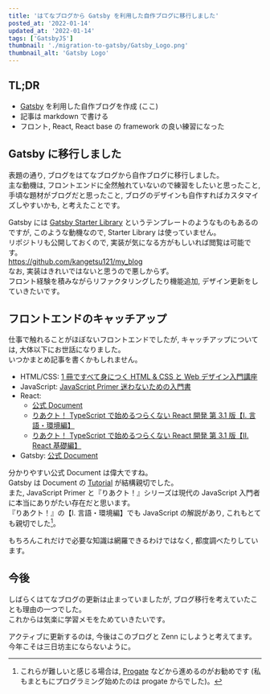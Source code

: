 ```yaml
---
title: 'はてなブログから Gatsby を利用した自作ブログに移行しました'
posted_at: '2022-01-14'
updated_at: '2022-01-14'
tags: ['GatsbyJS']
thumbnail: './migration-to-gatsby/Gatsby_Logo.png'
thumbnail_alt: 'Gatsby Logo'
---
```


## TL;DR

- [Gatsby](https://www.gatsbyjs.com/) を利用した自作ブログを作成 (ここ)
- 記事は markdown で書ける
- フロント, React, React base の framework の良い練習になった

## Gatsby に移行しました

表題の通り, ブログをはてなブログから自作ブログに移行しました。  
主な動機は, フロントエンドに全然触れていないので練習をしたいと思ったこと, 手頃な題材がブログだと思ったこと, ブログのデザインも自作すればカスタマイズしやすいかも, と考えたことです。

Gatsby には [Gatsby Starter Library](https://www.gatsbyjs.com/starters/) というテンプレートのようなものもあるのですが, このような動機なので, Starter Library は使っていません。  
リポジトリも公開しておくので, 実装が気になる方がもしいれば閲覧は可能です。  
<https://github.com/kangetsu121/my_blog>  
なお, 実装はきれいではないと思うので悪しからず。  
フロント経験を積みながらリファクタリングしたり機能追加, デザイン更新をしていきたいです。

## フロントエンドのキャッチアップ

仕事で触れることがほぼないフロントエンドでしたが, キャッチアップについては, 大体以下にお世話になりました。  
いつかまとめ記事を書くかもしれません。

- HTML/CSS: [1 冊ですべて身につく HTML & CSS と Web デザイン入門講座](https://www.sbcr.jp/product/4797398892/)
- JavaScript: [JavaScript Primer 迷わないための入門書](https://jsprimer.net/)
- React:
  - [公式 Document](https://reactjs.org/)
  - [りあクト！ TypeScript で始めるつらくない React 開発 第 3.1 版【Ⅰ. 言語・環境編】](https://oukayuka.booth.pm/items/2368045)
  - [りあクト！ TypeScript で始めるつらくない React 開発 第 3.1 版【Ⅱ. React 基礎編】](https://oukayuka.booth.pm/items/2368019)
- Gatsby: [公式 Document](https://www.gatsbyjs.com/docs)

分かりやすい公式 Document は偉大ですね。  
Gatsby は Document の [Tutorial](https://www.gatsbyjs.com/docs/tutorial/) が結構親切でした。  
また, JavaScript Primer と『りあクト！』シリーズは現代の JavaScript 入門者に本当にありがたい存在だと思います。  
『りあクト！』の【Ⅰ. 言語・環境編】でも JavaScript の解説があり, これもとても親切でした[^1]。

もちろんこれだけで必要な知識は網羅できるわけではなく, 都度調べたりしています。

## 今後

しばらくはてなブログの更新は止まっていましたが, ブログ移行を考えていたことも理由の一つでした。  
これからは気楽に学習メモをためていきたいです。

アクティブに更新するのは, 今後はこのブログと Zenn にしようと考えてます。  
今年こそは三日坊主にならないように。

[^1]: これらが難しいと感じる場合は, [Progate](https://prog-8.com/) などから進めるのがお勧めです (私もまともにプログラミング始めたのは progate からでした)。
